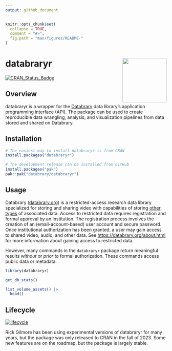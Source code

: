 ```yaml
---
output: github_document
---
```


<!-- README.md is generated from README.Rmd. Please edit that file -->

```r
knitr::opts_chunk$set(
  collapse = TRUE,
  comment = "#>",
  fig.path = "man/figures/README-"
)
```

# databraryr <a href="https://databrary.github.io/databraryr/"><img src="man/figures/logo.png" align="right" height="138" /></a>

<!-- badges: start -->
[![CRAN_Status_Badge](https://www.r-pkg.org/badges/version/databraryr/)](https://cran.r-project.org/package=databraryr)
<!-- badges: end -->

## Overview

databraryr is a wrapper for the [Databrary](https://databrary.org) data library's application programming interface (API).
The package can be used to create reproducible data wrangling, analysis, and visualization pipelines from data stored and shared on Databrary.

## Installation

```r
# The easiest way to install databraryr is from CRAN
install.packages("databraryr")

# The development release can be installed from GitHub
install.packages("pak")
pak::pak("databrary/databraryr")
```

## Usage

Databrary ([databrary.org](https://databrary.org)) is a restricted-access research data library specialized for storing and sharing video with capabilities of storing [other types](https://nyu.databrary.org/asset/formats/) of associated data.
Access to restricted data requires registration and formal approval by an institution.
The registration process involves the creation of an (email-account-based) user account and secure password.
Once institutional authorization has been granted, a user may gain access to shared video, audio, and other data.
See <https://databrary.org/about.html> for more information about gaining access to restricted data.

However, many commands in the `databraryr` package return meaningful results *without* or *prior to* formal authorization.
These commands access public data or metadata.

```r
library(databraryr)

get_db_stats()

list_volume_assets() |> 
  head()
```

## Lifecycle

[![lifecycle](https://img.shields.io/badge/lifecycle-stable-brightgreen.svg)](https://lifecycle.r-lib.org/articles/stages.html)

Rick Gilmore has been using experimental versions of databraryr for many years, but the package was only released to CRAN in the fall of 2023.
Some new features are on the roadmap, but the package is largely stable.